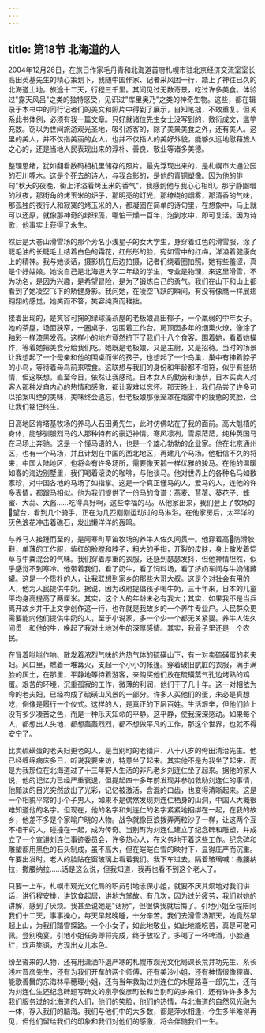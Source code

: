 ```yaml
---
---
---
```

title: 第18节 北海道的人
---





2004年12月26日，在旅日作家毛丹青和北海道首府札幌市驻北京经济交流室室长高田英基先生的精心策划下，我随中国作家、记者采风团一行，踏上了神往已久的北海道土地。旅途十二天，行程三千里。其间见过无数奇景，吃过许多美食。体验过"露天风吕"之类的独特感受，见识过"库里奥乃"之类的神奇生物。这些，都在辑录于本书中的同行记者们的美文和照片中得到了展示，自知笔拙，不敢重复。但关系此书体例，必须有我一篇文章。只好就诸位先生女士没写到的，敷衍成文，滥竽充数。窃以为世间旅游观光圣地，吸引游客的，除了美景美食之外，还有美人。这里的美人，并不仅指美丽的女人，也并不仅指人的美好外貌，能够久远地慰藉旅人之心的，还是当地人民表现出来的淳朴、善良、敬业等诸多美德。

整理思绪，犹如翻看数码相机里储存的照片。最先浮现出来的，是札幌市大通公园的石川啄木。这是个死去的诗人，与我合影的，是他的青铜塑像。因为他的俳句"秋天的夜晚，街上洋溢着烤玉米的香气"，我感到他与我心心相印。那宁静幽暗的秋夜，那街角的烤玉米的炉子，那明亮的灯光，那缭绕的烟雾，那清香的气味，那孤独的夜行人和寂寞的烤玉米的人，都凝固在简单的诗句里，在想象中，马上就可以还原，就像那神奇的绿球藻，哪怕干燥一百年，泡到水中，即可复活。因为诗歌，他事实上获得了永生。

然后是大苍山滑雪场的那个芳名小浅星子的女大学生，身穿着红色的滑雪服，涂了睫毛油的长睫毛上结着白色的霜花，红彤彤的脸，宛如雪中的红梅，洋溢着健康向上的精神。我与她谈话，摄影机在后边拍摄，记者们绕着圈拍照。她有些羞涩，真是个好姑娘。她说自己是北海道大学二年级的学生，专业是物理，来这里滑雪，不为功名，是因为兴趣，是希望冒险，是为了锻炼自己的勇气。我们在山下和山上都看到了她凌空飞下的矫健身影。我问她，在凌空飞跃的瞬间，有没有像鹰一样展翅翱翔的感觉，她笑而不答，笑容纯真而稚拙。

接着出现的，是笑容可掬的绿球藻茶屋的老板娘高田郁子，一个羸弱的中年女子。她的茶屋，场面狭窄，一圈桌子，包围着工作台。房顶因多年的烟熏火燎，像涂了釉彩一样漆黑发亮。这样小的地方竟然挤下了我们十八个食客。围着她，看着她操作，等着她把美食分给我们吃。她既是老板娘，又是主厨，又是招待。当时的场景让我想起了一个母亲和他的围桌而坐的孩子，也想起了一个鸟巢，巢中有抻着脖子的小鸟，等待着母鸟前来喂食。这联想与我们的身份和年龄都不相符，似乎有些矫情，但这联想，直至今日，依然让我感动。日本女人的勤劳和谦恭，日本买卖人对客人那种发自内心的热情和感激，都让我难以忘怀。那天晚上，我们品尝了许多可以拍案叫绝的美味，美味终会遗忘，但老板娘那张笼罩在烟雾中的疲惫的笑脸，会让我们铭记终生。

日高地区肯塔基牧场的养马人石田勇先生，此时仿佛站在了我的面前。高大魁梧的身体，能够驯服烈马的人那种特有的豪迈神情。寒风凛冽，雪原茫茫，纯种英国马在马场上奔驰。这是一个懂马语的人，也是一个雄心勃勃的企业家。他在北京通州区，也有一个马场，并且计划在中国的西北地区，再建几个马场。他相信不久的将来，中国大陆地区，也将会有许多场所，需要像天鹅一样优雅的骏马。在他的温暖如春的海边别墅里，我们喝着滚烫的咖啡，与他谈马。他对世界上的各种名马如数家珍，对中国各地的马场了如指掌。这是一个真正懂马的人，爱马的人，连他的许多表情，都跟马相似。他为我们提供了一份马的食谱：燕麦、苜蓿、葵花子、蜂蜜、大蒜、大酱……吃得真好啊，这些幸福的马。从他家出来，我们登上了牧场的望台，看到几个骑手，正在为几匹刚刚运动过的马淋浴。在他家房后，太平洋的灰色浪花冲击着礁石，发出懒洋洋的轰鸣。

与养马人接踵而至的，是阿寒町草笛牧场的养牛人佐久间贯一。他穿着高防滑胶鞋，单薄的工作服，紫红的脸膛和脖子，粗大的手指，开裂的皮肤，身上散发着饲草与牛粪混合的气味。我们穿着厚重的衣服，还感到瑟瑟发抖，但他神情坦然，似乎感觉不到寒冷。他带着我们，看了奶牛，看了饲料场，看了挤奶车间与牛奶储藏罐。这是一个质朴的人，让我联想到家乡的那些大哥大叔。这是个对社会有用的人，他为人民提供牛奶。据说，因为政府提倡孩子喝牛奶，三十年来，日本的儿童平均身高提高了两厘米。其实，这个人的年龄未必有我大；其实，如果我不是当兵离开故乡并干上文学创作这一行，也许就是我故乡的一个养牛专业户。人民群众更需要能向他们提供牛奶的人，至于小说家，多一个少一个都无关紧要。养牛人佐久间贯一和他的牛，唤起了我对土地对牛的深厚感情。其实，我骨子里还是一个农民。

在冒着咝咝作响、散发着浓烈气味的灼热气体的硫磺山下，有一对卖硫磺蛋的老夫妇。风口里，燃着一堆篝火，支起一个小小的帐篷。穿着破旧肮脏的衣服，满手满脸的灰土，在那里，平静地等待着游客，来购买他们放在硫磺蒸气孔边烤熟的鸡蛋。艰苦的环境，沉重孤寂的工作，微薄的利润，他们干了几十年。这一对相依为命的老夫妇，已经构成了硫磺山风景的一部分。许多人买他们的蛋，未必是真想吃，倒像是履行一个仪式。这样的人，是真正的下层百姓。生活艰辛，但他们脸上没有多少凄苦之色，而是一种乐天知命的平静。这平静，使我深深感动。如果每个人，都想出人头地，都想轰轰烈烈，都不想做平凡的工作，那这个世界，也就不得安宁了。

比卖硫磺蛋的老夫妇更老的人，是当别町的老猎户、八十八岁的侉田清治先生。他已经缠绵病床多日，听说我要来访，特意坐了起来。其实他不是为我坐了起来，而是为我那位在北海道过了十三年野人生活的非凡老乡刘连仁坐了起来。据他的家人说，他的记忆力已经严重衰退，但提起四十多年前发现并参加救助刘连仁的事情，他黯淡的目光突然放出了光彩，记忆被激活，含混的口齿，也变得清晰起来。这是一个相貌平常的小个子男人，如果不是偶然发现刘连仁栖身的山洞，中国人大概很难知道他的名字。但现在，他的名字和刘连仁的名字紧紧地捆绑在一起，在我的故乡，他差不多是个家喻户晓的人物。战争就像巨浪拨弄两粒沙子一样，让这两个互不相干的人，碰撞在一起，成为传奇。当别町为刘连仁建立了纪念碑和雕塑，并成立了一个宣讲刘连仁事迹委员会，许多热心人，在义务地干着这些工作。纪念碑和雕塑都用黑色的石头制成，虽不高大，但在皑皑白雪的映衬下，显得庄严而沉重。车要出发时，老人的脸贴在窗玻璃上看着我们。我下车过去，隔着玻璃喊：撒腰纳拉，撒腰纳拉……话是这么说，但我知道，我再也看不到这个老人了。

只要一上车，札幌市观光文化局的职员引地志保小姐，就要不厌其烦地对我们讲话，讲行程安排，讲饮食起居，讲地方掌故。有几次，因为过分疲劳，我们对她的讲解，感到了厌烦。我甚至说她是"话痨"，但很快我就后悔了。引地小姐全程陪同我们十二天，事事操心，每天早起晚睡，十分辛苦。我们去滑雪场那天，她竟然早起上山，为我们踏雪探路。一个小女子，如此地敬业，如此地能吃苦，真是可敬可佩。登别晚宴，引地小姐任务即将完成，终于放松了，多喝了一杯啤酒，小脸通红，欢声笑语，方现出女儿本色。

纷至沓来的人物，还有用潇洒吓退严寒的札幌市观光文化局课长荒井功先生、系长浅村晋彦先生，还有为我们开车的两个师傅，还有美沙小姐，还有神情很像狸猫、能歌善舞的东海林早穗理小姐，还有当年救助过刘连仁的木屋路喜一郎先生，还有为刘连仁生还纪念碑题写碑文的泉亭俊彦町长和当别町的乡亲们，还有许许多多为我们服务过的北海道的人们，他们的笑脸，他们的热情，与北海道的自然风光融为一体，存入我们的脑海。我们与他们中的大多数，都是萍水相逢，今生多半难得再见，但他们留给我们的印象和我们对他们的感激，将会伴随我们一生。